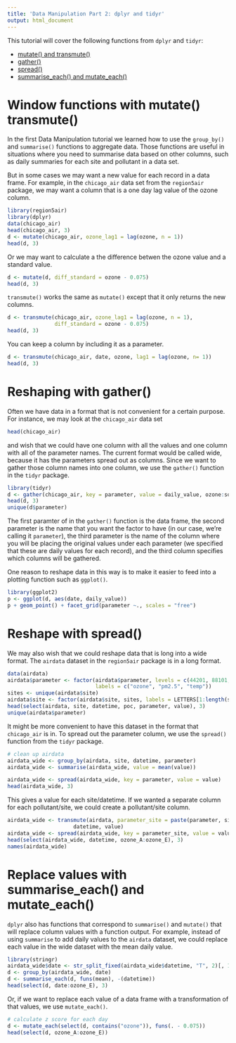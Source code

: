 ```yaml
---
title: 'Data Manipulation Part 2: dplyr and tidyr'
output: html_document
---
```


This tutorial will cover the following functions from `dplyr` and `tidyr`:

- [mutate() and transmute()](#mutate)
- [gather()](#gather)
- [spread()](#spread)
- [summarise_each() and mutate_each()](#each)

# Window functions with mutate() transmute(){#mutate}

In the first Data Manipulation tutorial we learned how to use the `group_by()` and
`summarise()` functions to aggregate data. Those functions are useful in situations
where you need to summarise data based on other columns, such as daily summaries 
for each site and pollutant in a data set. 

But in some cases we may want a new value for each record in a data frame. For example, 
in the `chicago_air` data set from the `region5air` package, we may want a column 
that is a one day lag value of the ozone column.

```r
library(region5air)
library(dplyr)
data(chicago_air)
head(chicago_air, 3)
d <- mutate(chicago_air, ozone_lag1 = lag(ozone, n = 1))
head(d, 3)
```

Or we may want to calculate a the difference betwen the ozone value and a standard value.

```r
d <- mutate(d, diff_standard = ozone - 0.075)
head(d, 3)
```

`transmute()` works the same as `mutate()` except that it only returns the new columns.

```r
d <- transmute(chicago_air, ozone_lag1 = lag(ozone, n = 1), 
               diff_standard = ozone - 0.075)
head(d, 3)
```

You can keep a column by including it as a parameter.

```r
d <- transmute(chicago_air, date, ozone, lag1 = lag(ozone, n= 1))
head(d, 3)
```

# Reshaping with gather(){#gather}

Often we have data in a format that is not convenient for a certain purpose. For instance,
we may look at the `chicago_air` data set

```r
head(chicago_air)
```

and wish that we could have one column with all the values and one column with all of the parameter names. The current format would be called wide, because it has the parameters
spread out as columns. Since we want to gather those column names into one column, we use
the `gather()` function in the `tidyr` package.

```r
library(tidyr)
d <- gather(chicago_air, key = parameter, value = daily_value, ozone:solar)
head(d, 3)
unique(d$parameter)
```

The first paramter of in the `gather()` function is the data frame, the second parameter
is the name that you want the factor to have (in our case, we're calling it `parameter`), 
the third parameter is the name of the column where you will be placing the original
values under each parameter (we specified that these are daily values for each record), 
and the third column specifies which columns will be gathered.

One reason to reshape data in this way is to make it easier to feed into a plotting
function such as `ggplot()`.

```r
library(ggplot2)
p <- ggplot(d, aes(date, daily_value)) 
p + geom_point() + facet_grid(parameter ~., scales = "free")
```

# Reshape with spread(){#spread}

We may also wish that we could reshape data that is long into a wide format. The `airdata` dataset 
in the `region5air` package is in a long format.

```r
data(airdata)
airdata$parameter <- factor(airdata$parameter, levels = c(44201, 88101, 62101),
                            labels = c("ozone", "pm2.5", "temp"))
sites <- unique(airdata$site)
airdata$site <- factor(airdata$site, sites, labels = LETTERS[1:length(sites)])
head(select(airdata, site, datetime, poc, parameter, value), 3)
unique(airdata$parameter)
```

It might be more convenient to have this dataset in the format that `chicago_air` is in. To spread out
the parameter column, we use the `spread()` function from the `tidyr` package.

```r
# clean up airdata
airdata_wide <- group_by(airdata, site, datetime, parameter)
airdata_wide <- summarise(airdata_wide, value = mean(value))

airdata_wide <- spread(airdata_wide, key = parameter, value = value)
head(airdata_wide, 3)
```

This gives a value for each site/datetime. If we wanted a separate column for
each pollutant/site, we could create a pollutant/site column.

```r
airdata_wide <- transmute(airdata, parameter_site = paste(parameter, site, sep = "_"),
                     datetime, value)
airdata_wide <- spread(airdata_wide, key = parameter_site, value = value)
head(select(airdata_wide, datetime, ozone_A:ozone_E), 3)
names(airdata_wide)
```

# Replace values with summarise_each() and mutate_each() {#each}

`dplyr` also has functions that correspond to `summarise()` and `mutate()`
that will replace column values with a function output. For example,
instead of using `summarise` to add daily values to the `airdata` dataset,
we could replace each value in the wide dataset with the mean daily value.

```r
library(stringr)
airdata_wide$date <- str_split_fixed(airdata_wide$datetime, "T", 2)[, 1]
d <- group_by(airdata_wide, date)
d <- summarise_each(d, funs(mean), -(datetime))
head(select(d, date:ozone_E), 3)
```

Or, if we want to replace each value of a data frame with a transformation of that
values, we use `mutate_each()`.

```r
# calculate z score for each day
d <- mutate_each(select(d, contains("ozone")), funs(. - 0.075))
head(select(d, ozone_A:ozone_E))
```
